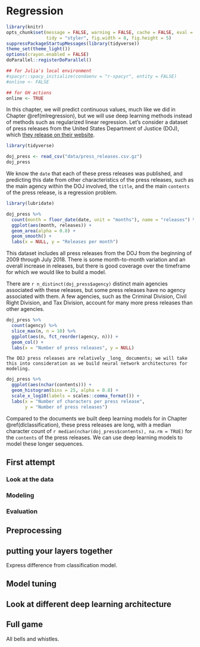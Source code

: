 # Regression {#dlregression}

```r
library(knitr)
opts_chunk$set(message = FALSE, warning = FALSE, cache = FALSE, eval = TRUE,
               tidy = "styler", fig.width = 8, fig.height = 5)
suppressPackageStartupMessages(library(tidyverse))
theme_set(theme_light())
options(crayon.enabled = FALSE)
doParallel::registerDoParallel()

## for Julia's local environment
#spacyr::spacy_initialize(condaenv = "r-spacyr", entity = FALSE)
#online <- FALSE

## for GH actions
online <- TRUE
``` 

In this chapter, we will predict continuous values, much like we did in Chapter \@ref(mlregression), but we will use deep learning methods instead of methods such as regularized linear regression. Let's consider a dataset of press releases from the United States Department of Justice (DOJ), which [they release on their website](https://www.justice.gov/news).

```r
library(tidyverse)

doj_press <- read_csv("data/press_releases.csv.gz")
doj_press
```

We know the `date` that each of these press releases was published, and predicting this date from other characteristics of the press releases, such as the main agency within the DOJ involved, the `title`, and the main `contents` of the press release, is a regression problem.

```r
library(lubridate)

doj_press %>%
  count(month = floor_date(date, unit = "months"), name = "releases") %>%
  ggplot(aes(month, releases)) +
  geom_area(alpha = 0.8) +
  geom_smooth() +
  labs(x = NULL, y = "Releases per month")
```

This dataset includes all press releases from the DOJ from the beginning of 2009 through July 2018. There is some month-to-month variation and an overall increase in releases, but there is good coverage over the timeframe for which we would like to build a model.

There are `r n_distinct(doj_press$agency)` distinct main agencies associated with these releases, but some press releases have no agency associated with them. A few agencies, such as the Criminal Division, Civil Right Division, and Tax Division, account for many more press releases than other agencies.

```r
doj_press %>%
  count(agency) %>%
  slice_max(n, n = 10) %>%
  ggplot(aes(n, fct_reorder(agency, n))) +
  geom_col() +
  labs(x = "Number of press releases", y = NULL)
```

```block
The DOJ press releases are relatively _long_ documents; we will take this into consideration as we build neural network architectures for modeling.
```

```r
doj_press %>%
  ggplot(aes(nchar(contents))) +
  geom_histogram(bins = 25, alpha = 0.8) +
  scale_x_log10(labels = scales::comma_format()) +
  labs(x = "Number of characters per press release",
       y = "Number of press releases")
```

Compared to the documents we built deep learning models for in Chapter \@ref(dlclassification), these press releases are long, with a median character count of `r median(nchar(doj_press$contents), na.rm = TRUE)` for the `contents` of the press releases. We can use deep learning models to model these longer sequences.


## First attempt

### Look at the data

### Modeling

### Evaluation

## Preprocessing

## putting your layers together

Express difference from classification model.

## Model tuning

## Look at different deep learning architecture

## Full game

All bells and whistles.